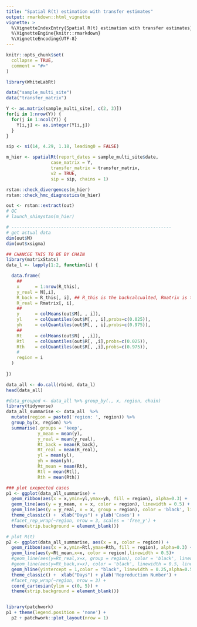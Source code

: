 ```yaml
---
title: "Spatial R(t) estimation with transfer estimates"
output: rmarkdown::html_vignette
vignette: >
  %\VignetteIndexEntry{Spatial R(t) estimation with transfer estimates}
  %\VignetteEngine{knitr::rmarkdown}
  %\VignetteEncoding{UTF-8}
---
```


```r
knitr::opts_chunk$set(
  collapse = TRUE,
  comment = "#>"
)
```

```r
library(WhiteLabRt)
```

```r
data("sample_multi_site")
data("transfer_matrix")
```
 
```r
Y <- as.matrix(sample_multi_site[, c(2, 3)])
for(i in 1:nrow(Y)) {
  for(j in 1:ncol(Y)) {
    Y[i,j] <- as.integer(Y[i,j])
  }
}
```

```r
sip <- si(14, 4.29, 1.18, leading0 = FALSE)
```

```r
m_hier <- spatialRt(report_dates = sample_multi_site$date,
                 case_matrix = Y,
                 transfer_matrix = transfer_matrix,
                 v2 = TRUE,
                 sip = sip, chains = 1)
```
```r
rstan::check_divergences(m_hier)
rstan::check_hmc_diagnostics(m_hier)

out <- rstan::extract(out)
# QC
# launch_shinystan(m_hier)
```

```r
# -------------------------------------------------------------
# get actual data
dim(out$M)
dim(out$xsigma)

## CHANCGE THIS TO BE BY CHAIN
library(matrixStats)
data_l <- lapply(1:2, function(i) {

  data.frame(
    ##
    x      = 1:nrow(R_this),
    y_real = N[,i],
    R_back = R_this[, i], ## R_this is the backcalcualted, Rmatrix is true
    R_real = Rmatrix[, i],
    ##
    y      = colMeans(out$M[, , i]),
    yl     = colQuantiles(out$M[, , i],probs=c(0.025)),
    yh     = colQuantiles(out$M[, , i],probs=c(0.975)),
    ##
    Rt     = colMeans(out$R[ , ,i]),
    Rtl    = colQuantiles(out$R[, ,i],probs=c(0.025)),
    Rth    = colQuantiles(out$R[, ,i],probs=c(0.975)),
    #
    region = i
  )
  
})

data_all <- do.call(rbind, data_l)
head(data_all)

#data_grouped <- data_all %>% group_by(., x, region, chain)
library(tidyverse)
data_all_summarise <- data_all  %>% 
  mutate(region = paste0('region: ', region)) %>%
  group_by(x, region) %>%
  summarise(.groups = 'keep',
            y_mean = mean(y),
            y_real = mean(y_real),
            Rt_back = mean(R_back),
            Rt_real = mean(R_real),
            yl = mean(yl),
            yh = mean(yh),
            Rt_mean = mean(Rt),
            Rtl = mean(Rtl),
            Rth = mean(Rth))

### plot exepected cases
p1 <- ggplot(data_all_summarise) +
  geom_ribbon(aes(x = x,ymin=yl,ymax=yh, fill = region), alpha=0.3) + 
  geom_line(aes(y = y_mean, x = x, color = region), linewidth = 0.5) +
  geom_line(aes(y = y_real, x = x, group = region), color = 'black', linewidth = 0.25) +
  theme_classic() +  xlab("Days") + ylab('Cases') + 
  #facet_rep_wrap(~region, nrow = 3, scales = 'free_y') + 
  theme(strip.background = element_blank())

# plot R(t)
p2 <- ggplot(data_all_summarise, aes(x = x, color = region)) +
  geom_ribbon(aes(x = x,ymin=Rtl,ymax=Rth, fill = region), alpha=0.3) + 
  geom_line(aes(y=Rt_mean,x=x, color = region),linewidth = 0.5)+ 
  #geom_line(aes(y=Rt_real,x=x, group = region), color = 'black', linewidth = 0.5, linetype = '41')+
  #geom_line(aes(y=Rt_back,x=x), color = 'black', linewidth = 0.5, linetype = '11')+
  geom_hline(yintercept = 1,color = "black", linewidth = 0.25,alpha=0.5)  +
  theme_classic() +  xlab("Days") + ylab('Reproduction Number') +
  #facet_rep_wrap(~region, nrow = 3) + 
  coord_cartesian(ylim = c(0, 5)) +
  theme(strip.background = element_blank())


library(patchwork)
p1 + theme(legend.position = 'none') + 
  p2 + patchwork::plot_layout(nrow = 1)

```
